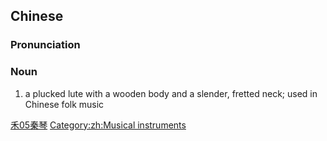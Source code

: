 ==Chinese==
{{zh-forms}}

===Pronunciation===
{{zh-pron
|m=qínqín
|cat=n
}}

===Noun===
{{zh-noun}}

# a plucked lute with a wooden body and a slender, fretted neck; used in Chinese folk music

[[Category:zh:Musical instruments|禾05秦琴]]
[[Category:zh:Musical instruments]]